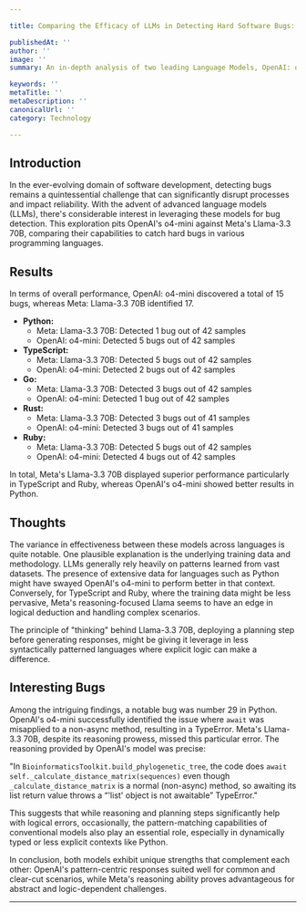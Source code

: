 ```yaml
---

title: Comparing the Efficacy of LLMs in Detecting Hard Software Bugs: OpenAI: o4-mini vs Meta: Llama-3.3 70B

publishedAt: ''
author: ''
image: ''
summary: An in-depth analysis of two leading Language Models, OpenAI: o4-mini and Meta: Llama-3.3 70B, focusing on their abilities to catch complex software bugs across multiple programming languages.

keywords: ''
metaTitle: ''
metaDescription: ''
canonicalUrl: ''
category: Technology

---
```


## Introduction

In the ever-evolving domain of software development, detecting bugs remains a quintessential challenge that can significantly disrupt processes and impact reliability. With the advent of advanced language models (LLMs), there's considerable interest in leveraging these models for bug detection. This exploration pits OpenAI's o4-mini against Meta's Llama-3.3 70B, comparing their capabilities to catch hard bugs in various programming languages.

## Results

In terms of overall performance, OpenAI: o4-mini discovered a total of 15 bugs, whereas Meta: Llama-3.3 70B identified 17.

- **Python:** 
  - Meta: Llama-3.3 70B: Detected 1 bug out of 42 samples
  - OpenAI: o4-mini: Detected 5 bugs out of 42 samples
- **TypeScript:** 
  - Meta: Llama-3.3 70B: Detected 5 bugs out of 42 samples
  - OpenAI: o4-mini: Detected 2 bugs out of 42 samples
- **Go:** 
  - Meta: Llama-3.3 70B: Detected 3 bugs out of 42 samples
  - OpenAI: o4-mini: Detected 1 bug out of 42 samples
- **Rust:** 
  - Meta: Llama-3.3 70B: Detected 3 bugs out of 41 samples
  - OpenAI: o4-mini: Detected 3 bugs out of 41 samples
- **Ruby:** 
  - Meta: Llama-3.3 70B: Detected 5 bugs out of 42 samples
  - OpenAI: o4-mini: Detected 4 bugs out of 42 samples

In total, Meta's Llama-3.3 70B displayed superior performance particularly in TypeScript and Ruby, whereas OpenAI's o4-mini showed better results in Python.

## Thoughts

The variance in effectiveness between these models across languages is quite notable. One plausible explanation is the underlying training data and methodology. LLMs generally rely heavily on patterns learned from vast datasets. The presence of extensive data for languages such as Python might have swayed OpenAI's o4-mini to perform better in that context. Conversely, for TypeScript and Ruby, where the training data might be less pervasive, Meta's reasoning-focused Llama seems to have an edge in logical deduction and handling complex scenarios.

The principle of "thinking" behind Llama-3.3 70B, deploying a planning step before generating responses, might be giving it leverage in less syntactically patterned languages where explicit logic can make a difference.

## Interesting Bugs

Among the intriguing findings, a notable bug was number 29 in Python. OpenAI's o4-mini successfully identified the issue where `await` was misapplied to a non-async method, resulting in a TypeError. Meta's Llama-3.3 70B, despite its reasoning prowess, missed this particular error. The reasoning provided by OpenAI's model was precise:

"In `BioinformaticsToolkit.build_phylogenetic_tree`, the code does `await self._calculate_distance_matrix(sequences)` even though `_calculate_distance_matrix` is a normal (non-async) method, so awaiting its list return value throws a “'list' object is not awaitable” TypeError."

This suggests that while reasoning and planning steps significantly help with logical errors, occasionally, the pattern-matching capabilities of conventional models also play an essential role, especially in dynamically typed or less explicit contexts like Python.

In conclusion, both models exhibit unique strengths that complement each other: OpenAI's pattern-centric responses suited well for common and clear-cut scenarios, while Meta's reasoning ability proves advantageous for abstract and logic-dependent challenges.

---